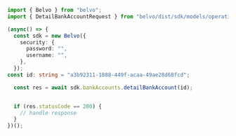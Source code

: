 ```typescript DetailBankAccount.ts
import { Belvo } from "belvo";
import { DetailBankAccountRequest } from "belvo/dist/sdk/models/operations";

(async() => {
  const sdk = new Belvo({
    security: {
      password: "",
      username: "",
    },
  });
const id: string = "a3b92311-1888-449f-acaa-49ae28d68fcd";

  const res = await sdk.bankAccounts.detailBankAccount(id);


  if (res.statusCode == 200) {
    // handle response
  }
})();
```
